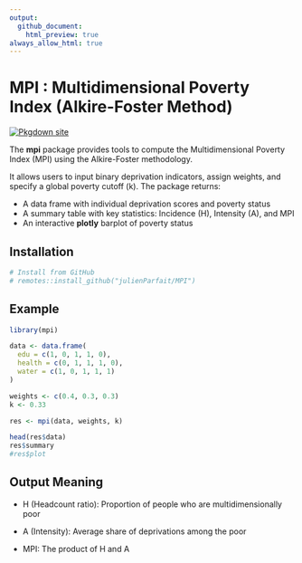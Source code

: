 ```yaml
---
output: 
  github_document:
    html_preview: true
always_allow_html: true
---
```


# MPI : Multidimensional Poverty Index (Alkire-Foster Method)

[![Pkgdown site](https://img.shields.io/badge/docs-pkgdown-blue.svg)](https://julienparfait.github.io/mpi/)

The **mpi** package provides tools to compute the Multidimensional Poverty Index (MPI) using the Alkire-Foster methodology.

It allows users to input binary deprivation indicators, assign weights, and specify a global poverty cutoff (k). The package returns:

-   A data frame with individual deprivation scores and poverty status
-   A summary table with key statistics: Incidence (H), Intensity (A), and MPI
-   An interactive **plotly** barplot of poverty status

## Installation

```r
# Install from GitHub
# remotes::install_github("julienParfait/MPI")
```

## Example

```r
library(mpi)

data <- data.frame(
  edu = c(1, 0, 1, 1, 0),
  health = c(0, 1, 1, 1, 0),
  water = c(1, 0, 1, 1, 1)
)

weights <- c(0.4, 0.3, 0.3)
k <- 0.33

res <- mpi(data, weights, k)

head(res$data)
res$summary
#res$plot

```

## Output Meaning

-   H (Headcount ratio): Proportion of people who are multidimensionally poor

-   A (Intensity): Average share of deprivations among the poor

-   MPI: The product of H and A
